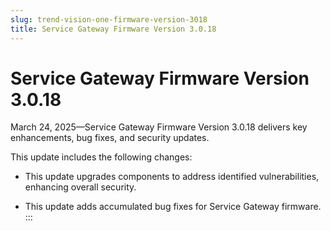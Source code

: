 ```yaml
---
slug: trend-vision-one-firmware-version-3018
title: Service Gateway Firmware Version 3.0.18
---
```

# Service Gateway Firmware Version 3.0.18

March 24, 2025—Service Gateway Firmware Version 3.0.18 delivers key enhancements, bug fixes, and security updates.

This update includes the following changes:

- This update upgrades components to address identified vulnerabilities, enhancing overall security.

- This update adds accumulated bug fixes for Service Gateway firmware.
:::
